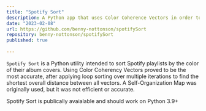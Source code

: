 ```yaml
---
title: "Spotify Sort"
description: A Python app that uses Color Coherence Vectors in order to sort Spotify Playlists
date: "2023-02-08"
url: https://github.com/benny-nottonson/spotifySort
repository: benny-nottonson/spotifySort
published: true
  
---
```


`Spotify Sort` is a Python utility intended to sort Spotify playlists by the color of their album covers. Using Color Coherency Vectors proved to be the most accurate, after applying loop sorting over multiple iterations to find the shortest overall distance between all vectors. A Self-Organization Map was originally used, but it was not efficient or accurate.

Spotify Sort is publically avaialable and should work on Python 3.9+
